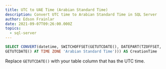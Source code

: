 ```yaml
---
title: UTC to UAE Time (Arabian Standard Time)
description: Convert UTC time to Arabian Standard Time in SQL Server
author: Edson Frainlar
date: 2021-09-07T09:26:00.000Z
topics:
  - sql-server
---
```


```sql
SELECT CONVERT(datetime, SWITCHOFFSET(GETUTCDATE(), DATEPART(TZOFFSET,
GETUTCDATE() AT TIME ZONE 'Arabian Standard Time'))) AS CreationTime
```

Replace `GETUTCDATE()` with your table column that has the UTC time.
